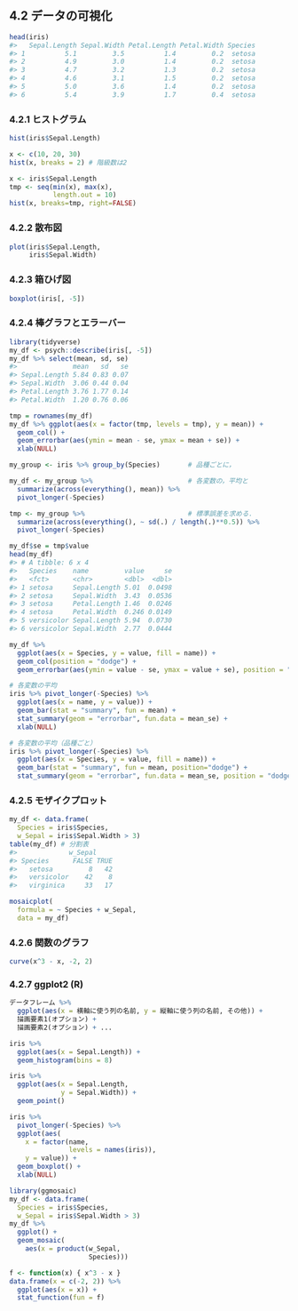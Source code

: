 ## 4.2 データの可視化

```r
head(iris)
#>   Sepal.Length Sepal.Width Petal.Length Petal.Width Species
#> 1          5.1         3.5          1.4         0.2  setosa
#> 2          4.9         3.0          1.4         0.2  setosa
#> 3          4.7         3.2          1.3         0.2  setosa
#> 4          4.6         3.1          1.5         0.2  setosa
#> 5          5.0         3.6          1.4         0.2  setosa
#> 6          5.4         3.9          1.7         0.4  setosa
```

### 4.2.1 ヒストグラム

```r
hist(iris$Sepal.Length)
```

```r
x <- c(10, 20, 30)
hist(x, breaks = 2) # 階級数は2
```

```r
x <- iris$Sepal.Length
tmp <- seq(min(x), max(x),
           length.out = 10)
hist(x, breaks=tmp, right=FALSE)
```

### 4.2.2 散布図

```r
plot(iris$Sepal.Length,
     iris$Sepal.Width)
```

### 4.2.3 箱ひげ図

```r
boxplot(iris[, -5])
```

### 4.2.4 棒グラフとエラーバー

```r
library(tidyverse)
my_df <- psych::describe(iris[, -5])
my_df %>% select(mean, sd, se)
#>              mean   sd   se
#> Sepal.Length 5.84 0.83 0.07
#> Sepal.Width  3.06 0.44 0.04
#> Petal.Length 3.76 1.77 0.14
#> Petal.Width  1.20 0.76 0.06
```

```r
tmp = rownames(my_df)
my_df %>% ggplot(aes(x = factor(tmp, levels = tmp), y = mean)) +
  geom_col() +
  geom_errorbar(aes(ymin = mean - se, ymax = mean + se)) +
  xlab(NULL)
```

```r
my_group <- iris %>% group_by(Species)       # 品種ごとに，

my_df <- my_group %>%                        # 各変数の，平均と
  summarize(across(everything(), mean)) %>%
  pivot_longer(-Species)

tmp <- my_group %>%                          # 標準誤差を求める．
  summarize(across(everything(), ~ sd(.) / length(.)**0.5)) %>%
  pivot_longer(-Species)

my_df$se = tmp$value
head(my_df)
#> # A tibble: 6 x 4
#>   Species    name         value     se
#>   <fct>      <chr>        <dbl>  <dbl>
#> 1 setosa     Sepal.Length 5.01  0.0498
#> 2 setosa     Sepal.Width  3.43  0.0536
#> 3 setosa     Petal.Length 1.46  0.0246
#> 4 setosa     Petal.Width  0.246 0.0149
#> 5 versicolor Sepal.Length 5.94  0.0730
#> 6 versicolor Sepal.Width  2.77  0.0444
```

```r
my_df %>%
  ggplot(aes(x = Species, y = value, fill = name)) +
  geom_col(position = "dodge") +
  geom_errorbar(aes(ymin = value - se, ymax = value + se), position = "dodge")
```

```r
# 各変数の平均
iris %>% pivot_longer(-Species) %>%
  ggplot(aes(x = name, y = value)) +
  geom_bar(stat = "summary", fun = mean) +
  stat_summary(geom = "errorbar", fun.data = mean_se) +
  xlab(NULL)

# 各変数の平均（品種ごと）
iris %>% pivot_longer(-Species) %>%
  ggplot(aes(x = Species, y = value, fill = name)) +
  geom_bar(stat = "summary", fun = mean, position="dodge") +
  stat_summary(geom = "errorbar", fun.data = mean_se, position = "dodge")
```

### 4.2.5 モザイクプロット

```r
my_df <- data.frame(
  Species = iris$Species,
  w_Sepal = iris$Sepal.Width > 3)
table(my_df) # 分割表
#>             w_Sepal
#> Species      FALSE TRUE
#>   setosa         8   42
#>   versicolor    42    8
#>   virginica     33   17

mosaicplot(
  formula = ~ Species + w_Sepal,
  data = my_df)
```

### 4.2.6 関数のグラフ

```r
curve(x^3 - x, -2, 2)
```

### 4.2.7 ggplot2 (R)

```r
データフレーム %>%
  ggplot(aes(x = 横軸に使う列の名前, y = 縦軸に使う列の名前, その他)) +
  描画要素1(オプション) +
  描画要素2(オプション) + ...
```

```r
iris %>%
  ggplot(aes(x = Sepal.Length)) +
  geom_histogram(bins = 8)
```

```r
iris %>%
  ggplot(aes(x = Sepal.Length,
             y = Sepal.Width)) +
  geom_point()
```

```r
iris %>%
  pivot_longer(-Species) %>%
  ggplot(aes(
    x = factor(name,
               levels = names(iris)),
    y = value)) +
  geom_boxplot() +
  xlab(NULL)
```

```r
library(ggmosaic)
my_df <- data.frame(
  Species = iris$Species,
  w_Sepal = iris$Sepal.Width > 3)
my_df %>%
  ggplot() +
  geom_mosaic(
    aes(x = product(w_Sepal,
                    Species)))
```

```r
f <- function(x) { x^3 - x }
data.frame(x = c(-2, 2)) %>%
  ggplot(aes(x = x)) +
  stat_function(fun = f)
```

